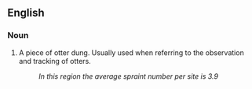 ==English==
===Noun===
#A piece of otter dung. Usually used when referring to the observation and tracking of otters.
#:''In this region the average spraint number per site is 3.9''